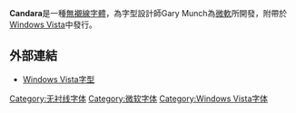 {{Infobox font
| name = Candara
| image = [[File:Candara_font.svg|220px]]
| style = [[無襯線字體|無襯線字體]]
| date = [[2006|2006]]
| creator = [[Gary_Munch|Gary Munch]]
| foundry = [[微軟|微軟]]
| sample = [[File:Candara_sample.svg|240px]]
}}
'''Candara'''是一種[[無襯線字體|無襯線字體]]，為字型設計師Gary Munch為[[微軟|微軟]]所開發，附帶於[[Windows_Vista|Windows Vista]]中發行。

== 外部連結 ==
* [https://web.archive.org/web/20061021132119/http://www.itst.org/windows-fonts/vista-longhorn.html Windows Vista字型]
{{Windows字体}}
[[Category:无衬线字体|Category:无衬线字体]]
[[Category:微软字体|Category:微软字体]]
[[Category:Windows_Vista字体|Category:Windows Vista字体]]